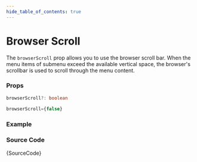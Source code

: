 ```yaml
---
hide_table_of_contents: true
---
```



# Browser Scroll

The `browserScroll` prop allows you to use the browser scroll bar. When the menu items of submenu exceed the available vertical space, the browser's scrollbar is used to scroll through the menu content.

### Props

```ts noCopy
browserScroll?: boolean
```

```ts noCopy title='Default Value'
browserScroll={false}
```

### Example

<BrowserWindow url='/horizontal-menu/menu-scroll/browser-scroll'>
  <Provider>
    <BrowserScroll />
  </Provider>
</BrowserWindow>

### Source Code

<TsToJsCodeSnippet>{SourceCode}</TsToJsCodeSnippet>
